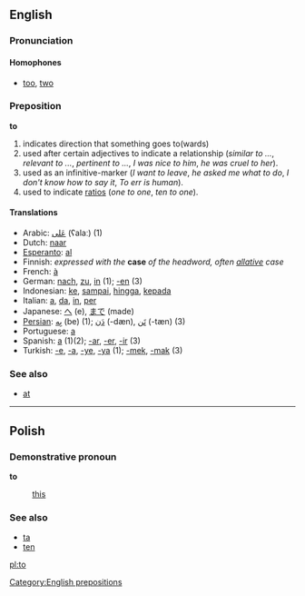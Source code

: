 ==English==
===Pronunciation===
====Homophones====
*[[too]], [[two]]

===Preposition===
'''to'''

# indicates direction that something goes to(wards)
# used after certain adjectives to indicate a relationship (''similar to ...'', ''relevant to ...'', ''pertinent to ...'', ''I was nice to him'', ''he was cruel to her'').
# used as an infinitive-marker (''I want to leave'', ''he asked me what to do'', ''I don't know how to say it'', ''To err is human'').
# used to indicate [[ratio]]s (''one to one'', ''ten to one'').

====Translations====
*Arabic: [[عَلی]] (ʕalaː) (1)
*Dutch: [[naar]]
*[[Esperanto]]: [[al]]
*Finnish: ''expressed with the'' '''case''' ''of the headword, often [[allative]] case''
*French: [[à]]
*German: [[nach]], [[zu]], [[in]] (1); [[-en]] (3)
*Indonesian: [[ke]], [[sampai]], [[hingga]], [[kepada]]
*Italian: [[a#Italian|a]], [[da]], [[in#italian|in]], [[per#Italian|per]]
*Japanese: [[へ]] (e), [[まで]] (made)
*[[Persian]]: [[بِه]] (be) (1); [[دَن]] (-dæn), [[تَن]] (-tæn) (3)
*Portuguese: [[a#Portuguese|a]]
*Spanish: [[a#Spanish|a]] (1)(2); [[-ar]], [[-er]], [[-ir]] (3)
*Turkish: [[-e]], [[-a]], [[-ye]], [[-ya]] (1); [[-mek]], [[-mak]] (3)

===See also===
*[[at]]

----

==Polish==
===Demonstrative pronoun===
'''to'''

: [[this]]

===See also===
* [[ta]]
* [[ten#Polish|ten]]

[[Category:English prepositions]]

[[pl:to]]